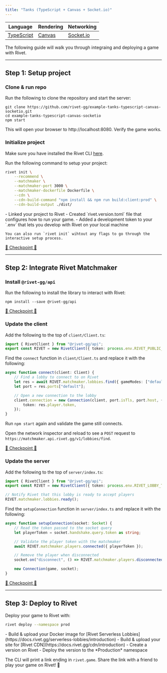 ```yaml
---
title: "Tanks (TypeScript + Canvas + Socket.io)"
---
```


<Snippet file="beta-signup.mdx" />

<Card title="View on GitHub" icon="github" href="https://github.com/rivet-gg/example-tanks-typescript-canvas-socketio">
</Card>

| Language | Rendering | Networking |
| --- | --- | --- |
| [TypeScript](https://www.typescriptlang.org/) | [Canvas](https://developer.mozilla.org/en-US/docs/Web/API/Canvas_API) | [Socket.io](https://socket.io/)  |

The following guide will walk you through integraing and deploying a game with Rivet.

---

## Step 1: Setup project

### Clone & run repo

Run the following to clone the repository and start the server:

```
git clone https://github.com/rivet-gg/example-tanks-typescript-canvas-socketio.git
cd example-tanks-typescript-canvas-socketio
npm start
```

This will open your browser to http://localhost:8080. Verify the game works.

### Initialize project

<Note>Make sure you have installed the Rivet CLI [here](https://github.com/rivet-gg/cli#installing).</Note>

Run the following command to setup your project:

```bash
rivet init \
    --recommend \
    --matchmaker \
    --matchmaker-port 3000 \
    --matchmaker-dockerfile Dockerfile \
    --cdn \
    --cdn-build-command "npm install && npm run build:client:prod" \
    --cdn-build-output ./dist/
```


<Accordion title="What did this do?">
    - Linked your project to Rivet
    - Created `rivet.version.toml` file that configures how to run your game.
    - Added a development token to your `.env` that lets you develop with Rivet on your local machine

    You can also run `rivet init` wihtout any flags to go through the interactive setup process.
</Accordion>

[🛟 Checkpoint 🛟](https://github.com/rivet-gg/example-tanks-typescript-canvas-socketio/tree/checkpoint/01-init)

---

## Step 2: Integrate Rivet Matchmaker

### Install `@rivet-gg/api`

Run the following to install the library to interact with Rivet:

```
npm install --save @rivet-gg/api
```

[🛟 Checkpoint 🛟](https://github.com/rivet-gg/example-tanks-typescript-canvas-socketio/tree/checkpoint/01-init)

### Update the client

Add the following to the top of `client/Client.ts`:

```typescript client/Client.ts
import { RivetClient } from "@rivet-gg/api";
export const RIVET = new RivetClient({ token: process.env.RIVET_PUBLIC_TOKEN });
```

<Snippet file="env-public-token-web.mdx"></Snippet>

Find the `connect` function in `client/Client.ts` and replace it with the following:

```typescript client/Client.ts
async function connect(client: Client) {
    // Find a lobby to connect to on Rivet
	let res = await RIVET.matchmaker.lobbies.find({ gameModes: ["default"] });
	let port = res.ports["default"];

    // Open a new connection to the lobby
	client.connection = new Connection(client, port.isTls, port.host, {
		token: res.player.token,
	});
}
```

Run `npm start` again and validate the game still connects.

Open the network inspector and reload to see a `POST` request to `https://matchmaker.api.rivet.gg/v1/lobbies/find`.

[🛟 Checkpoint 🛟](https://github.com/rivet-gg/example-tanks-typescript-canvas-socketio/tree/checkpoint/02-integrate-client)

### Update the server

Add the following to the top of `server/index.ts`:

```typescript server/index.ts
import { RivetClient } from "@rivet-gg/api";
export const RIVET = new RivetClient({ token: process.env.RIVET_LOBBY_TOKEN });

// Notify Rivet that this lobby is ready to accept players
RIVET.matchmaker.lobbies.ready();
```

<Snippet file="env-lobby-token.mdx"></Snippet>

Find the `setupConnection` function in `server/index.ts` and replace it with the following:

```typescript server/index.ts
async function setupConnection(socket: Socket) {
    // Read the token passed to the socket query
    let playerToken = socket.handshake.query.token as string;

    // Validate the player token with the matchmaker
    await RIVET.matchmaker.players.connected({ playerToken });

    // Remove the player when disconnected
    socket.on("disconnect", () => RIVET.matchmaker.players.disconnected({ playerToken }));

    new Connection(game, socket);
}
```

[🛟 Checkpoint 🛟](https://github.com/rivet-gg/example-tanks-typescript-canvas-socketio/tree/checkpoint/03-integrate-server)

---

## Step 3: Deploy to Rivet

Deploy your game to Rivet with:

```bash
rivet deploy --namespace prod
```

<Accordion title="What did this do?">
    - Build & upload your Docker image for [Rivet Serverless Lobbies](https://docs.rivet.gg/serverless-lobbies/introduction)
    - Build & upload your site for [Rivet CDN](https://docs.rivet.gg/cdn/introduction)
    - Create a version on Rivet
    - Deploy the version to the *Production* namespace
</Accordion>

The CLI will print a link ending in `rivet.game`. Share the link with a friend to play your game on Rivet! 🎉
